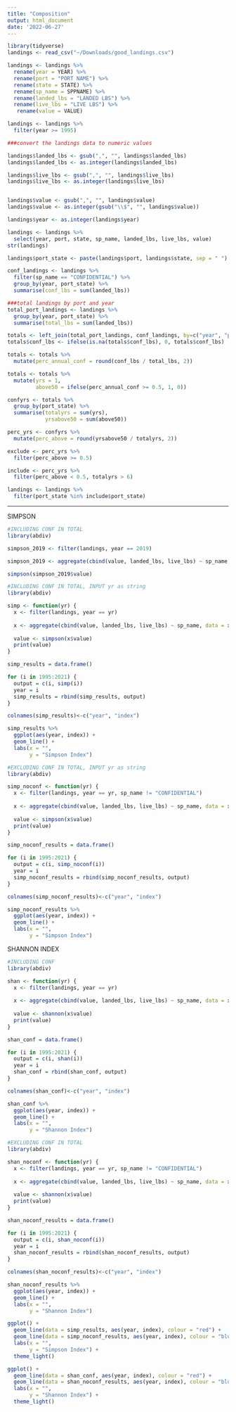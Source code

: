 ```yaml
---
title: "Composition"
output: html_document
date: '2022-06-27'
---
```


```r
library(tidyverse)
landings <- read_csv("~/Downloads/good_landings.csv")
```

```r
landings <- landings %>%
  rename(year = YEAR) %>%
  rename(port = "PORT NAME") %>%
  rename(state = STATE) %>%
  rename(sp_name = SPPNAME) %>%
  rename(landed_lbs = "LANDED LBS") %>%
  rename(live_lbs = "LIVE LBS") %>%
   rename(value = VALUE)
```

```r
landings <- landings %>%
  filter(year >= 1995)
```

```r
###convert the landings data to numeric values

landings$landed_lbs <- gsub(",", "", landings$landed_lbs)
landings$landed_lbs <- as.integer(landings$landed_lbs)

landings$live_lbs <- gsub(",", "", landings$live_lbs)
landings$live_lbs <- as.integer(landings$live_lbs)


landings$value <- gsub(",", "", landings$value)
landings$value <- as.integer(gsub("\\$", "", landings$value))

landings$year <- as.integer(landings$year)

landings <- landings %>%
  select(year, port, state, sp_name, landed_lbs, live_lbs, value)
str(landings)
```

```r
landings$port_state <- paste(landings$port, landings$state, sep = " ")
```  

```r
conf_landings <- landings %>%
  filter(sp_name == "CONFIDENTIAL") %>%
  group_by(year, port_state) %>%
  summarise(conf_lbs = sum(landed_lbs)) 
```  

```r
###total landings by port and year
total_port_landings <- landings %>%
  group_by(year, port_state) %>%
  summarise(total_lbs = sum(landed_lbs))
```

```r
totals <- left_join(total_port_landings, conf_landings, by=c("year", "port_state")) 
totals$conf_lbs <- ifelse(is.na(totals$conf_lbs), 0, totals$conf_lbs)
```

```r
totals <- totals %>%
  mutate(perc_annual_conf = round(conf_lbs / total_lbs, 2))
```

```r
totals <- totals %>%
  mutate(yrs = 1,
         above50 = ifelse(perc_annual_conf >= 0.5, 1, 0)) 
```

```r
confyrs <- totals %>%
  group_by(port_state) %>%
  summarise(totalyrs = sum(yrs),
            yrsabove50 = sum(above50))
```

```r
perc_yrs <- confyrs %>%
  mutate(perc_above = round(yrsabove50 / totalyrs, 2))
```

```r
exclude <- perc_yrs %>%
  filter(perc_above >= 0.5)
```

```r
include <- perc_yrs %>%
  filter(perc_above < 0.5, totalyrs > 6)
```

```r
landings <- landings %>%
  filter(port_state %in% include$port_state)

```



-------------------------------------------------------------------------


SIMPSON


```r
#INCLUDING CONF IN TOTAL
library(abdiv)

simpson_2019 <- filter(landings, year == 2019) 

simpson_2019 <- aggregate(cbind(value, landed_lbs, live_lbs) ~ sp_name, data = simpson_2019, FUN = sum) 

simpson(simpson_2019$value)
```

```r
#INCLUDING CONF IN TOTAL, INPUT yr as string
library(abdiv)

simp <- function(yr) {
  x <- filter(landings, year == yr)
  
  x <- aggregate(cbind(value, landed_lbs, live_lbs) ~ sp_name, data = x, FUN = sum) 
  
  value <- simpson(x$value)
  print(value)
}

simp_results = data.frame()

for (i in 1995:2021) {
  output = c(i, simp(i))
  year = i
  simp_results = rbind(simp_results, output)
}

colnames(simp_results)<-c("year", "index")

simp_results %>%
  ggplot(aes(year, index)) +
  geom_line() +
  labs(x = "",
       y = "Simpson Index")
```


```r
#EXCLUDING CONF IN TOTAL, INPUT yr as string
library(abdiv)

simp_noconf <- function(yr) {
  x <- filter(landings, year == yr, sp_name != "CONFIDENTIAL")
  
  x <- aggregate(cbind(value, landed_lbs, live_lbs) ~ sp_name, data = x, FUN = sum) 
  
  value <- simpson(x$value)
  print(value)
}

simp_noconf_results = data.frame()

for (i in 1995:2021) {
  output = c(i, simp_noconf(i))
  year = i
  simp_noconf_results = rbind(simp_noconf_results, output)
}

colnames(simp_noconf_results)<-c("year", "index")

simp_noconf_results %>%
  ggplot(aes(year, index)) +
  geom_line() +
  labs(x = "",
       y = "Simpson Index")
```

SHANNON INDEX

```r
#INCLUDING CONF
library(abdiv)

shan <- function(yr) {
  x <- filter(landings, year == yr)
  
  x <- aggregate(cbind(value, landed_lbs, live_lbs) ~ sp_name, data = x, FUN = sum) 
  
  value <- shannon(x$value)
  print(value)
}

shan_conf = data.frame()

for (i in 1995:2021) {
  output = c(i, shan(i))
  year = i
  shan_conf = rbind(shan_conf, output)
}

colnames(shan_conf)<-c("year", "index")

shan_conf %>%
  ggplot(aes(year, index)) +
  geom_line() +
  labs(x = "",
       y = "Shannon Index")
```

```r
#EXCLUDING CONF IN TOTAL
library(abdiv)

shan_noconf <- function(yr) {
  x <- filter(landings, year == yr, sp_name != "CONFIDENTIAL")
  
  x <- aggregate(cbind(value, landed_lbs, live_lbs) ~ sp_name, data = x, FUN = sum) 
  
  value <- shannon(x$value)
  print(value)
}

shan_noconf_results = data.frame()

for (i in 1995:2021) {
  output = c(i, shan_noconf(i))
  year = i
  shan_noconf_results = rbind(shan_noconf_results, output)
}

colnames(shan_noconf_results)<-c("year", "index")

shan_noconf_results %>%
  ggplot(aes(year, index)) +
  geom_line() +
  labs(x = "",
       y = "Shannon Index")
```

```r
ggplot() +
  geom_line(data = simp_results, aes(year, index), colour = "red") +
  geom_line(data = simp_noconf_results, aes(year, index), colour = "blue") +
  labs(x = "",
       y = "Simpson Index") +
  theme_light()  
```

```r
ggplot() +
  geom_line(data = shan_conf, aes(year, index), colour = "red") +
  geom_line(data = shan_noconf_results, aes(year, index), colour = "blue") +
  labs(x = "",
       y = "Shannon Index") +
  theme_light()  
```

